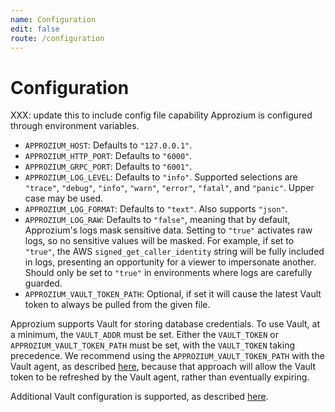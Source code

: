 ```yaml
---
name: Configuration
edit: false
route: /configuration
---
```


# Configuration

XXX: update this to include config file capability
Approzium is configured through environment variables.

- `APPROZIUM_HOST`: Defaults to `"127.0.0.1"`.
- `APPROZIUM_HTTP_PORT`: Defaults to `"6000"`.
- `APPROZIUM_GRPC_PORT`: Defaults to `"6001"`.
- `APPROZIUM_LOG_LEVEL`: Defaults to `"info"`. Supported selections are `"trace"`, `"debug"`,
    `"info"`, `"warn"`, `"error"`, `"fatal"`, and `"panic"`. Upper case may be used.
- `APPROZIUM_LOG_FORMAT`: Defaults to `"text"`. Also supports `"json"`.
- `APPROZIUM_LOG_RAW`: Defaults to `"false"`, meaning that by default, Approzium's logs mask sensitive data.
    Setting to `"true"` activates raw logs, so no sensitive values will be masked. For example, if set to `"true"`,
    the AWS `signed_get_caller_identity` string will be fully included in logs, presenting an opportunity for
    a viewer to impersonate another. Should only be set to `"true"` in environments where logs are carefully
    guarded.
- `APPROZIUM_VAULT_TOKEN_PATH`: Optional, if set it will cause the latest Vault token to always
    be pulled from the given file.

Approzium supports Vault for storing database credentials. To use Vault, at a minimum, the `VAULT_ADDR`
must be set. Either the `VAULT_TOKEN` or `APPROZIUM_VAULT_TOKEN_PATH` must be set, with the `VAULT_TOKEN`
taking precedence. We recommend using the `APPROZIUM_VAULT_TOKEN_PATH` with the Vault agent, as described
[here](https://learn.hashicorp.com/vault/identity-access-management/vault-agent-aws), because that approach
will allow the Vault token to be refreshed by the Vault agent, rather than eventually expiring.

Additional Vault configuration is supported, as described
[here](https://www.vaultproject.io/docs/commands#environment-variables).
